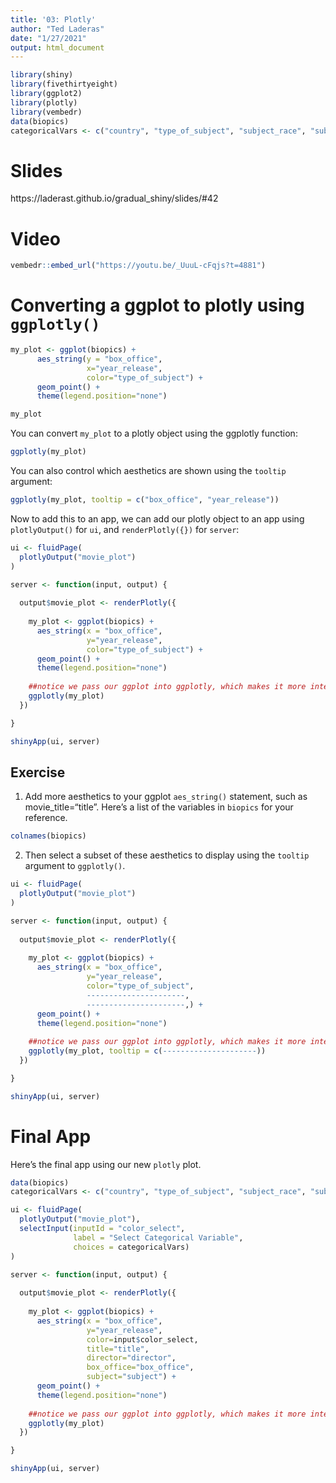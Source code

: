 ```yaml
---
title: '03: Plotly'
author: "Ted Laderas"
date: "1/27/2021"
output: html_document
---
```


```r
library(shiny)
library(fivethirtyeight)
library(ggplot2)
library(plotly)
library(vembedr)
data(biopics)
categoricalVars <- c("country", "type_of_subject", "subject_race", "subject_sex")

```

# Slides

https://laderast.github.io/gradual_shiny/slides/#42

# Video

```r
vembedr::embed_url("https://youtu.be/_UuuL-cFqjs?t=4881")
```

# Converting a ggplot to plotly using `ggplotly()`


```r

my_plot <- ggplot(biopics) +
      aes_string(y = "box_office", 
                 x="year_release",
                 color="type_of_subject") +
      geom_point() +
      theme(legend.position="none")

my_plot
```

You can convert `my_plot` to a plotly object using the ggplotly function:

```r
ggplotly(my_plot)
```

You can also control which aesthetics are shown using the `tooltip` argument:

```r
ggplotly(my_plot, tooltip = c("box_office", "year_release"))

```

Now to add this to an app, we can add our plotly object to an app using `plotlyOutput()` for `ui`, and `renderPlotly({})` for `server`:

```r
ui <- fluidPage(
  plotlyOutput("movie_plot")
)

server <- function(input, output) {
  
  output$movie_plot <- renderPlotly({
    
    my_plot <- ggplot(biopics) +
      aes_string(x = "box_office", 
                 y="year_release",
                 color="type_of_subject") +
      geom_point() +
      theme(legend.position="none")
    
    ##notice we pass our ggplot into ggplotly, which makes it more interactive
    ggplotly(my_plot)
  })

}

shinyApp(ui, server)
```

## Exercise

1. Add more aesthetics to your ggplot `aes_string()` statement, such as movie_title="title". Here's a list of the variables in `biopics` for your reference.

```r
colnames(biopics)
```

2. Then select a subset of these aesthetics to display using the `tooltip` argument to `ggplotly()`.


```r
ui <- fluidPage(
  plotlyOutput("movie_plot")
)

server <- function(input, output) {
  
  output$movie_plot <- renderPlotly({
    
    my_plot <- ggplot(biopics) +
      aes_string(x = "box_office", 
                 y="year_release",
                 color="type_of_subject",
                 ----------------------,
                 ----------------------,) +
      geom_point() +
      theme(legend.position="none")
    
    ##notice we pass our ggplot into ggplotly, which makes it more interactive
    ggplotly(my_plot, tooltip = c(---------------------))
  })

}

shinyApp(ui, server)
```


# Final App

Here's the final app using our new `plotly` plot.


```r
data(biopics)
categoricalVars <- c("country", "type_of_subject", "subject_race", "subject_sex")

ui <- fluidPage(
  plotlyOutput("movie_plot"),
  selectInput(inputId = "color_select", 
              label = "Select Categorical Variable", 
              choices = categoricalVars)
)

server <- function(input, output) {
  
  output$movie_plot <- renderPlotly({
    
    my_plot <- ggplot(biopics) +
      aes_string(x = "box_office", 
                 y="year_release",
                 color=input$color_select,
                 title="title",
                 director="director",
                 box_office="box_office", 
                 subject="subject") +
      geom_point() +
      theme(legend.position="none")
    
    ##notice we pass our ggplot into ggplotly, which makes it more interactive
    ggplotly(my_plot)
  })

}

shinyApp(ui, server)
```
